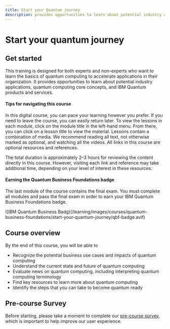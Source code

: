 ```yaml
---
title: Start your Quantum journey
description: provides opportunities to learn about potential industry applications, quantum computing core concepts, and IBM Quantum products and services
---
```


# Start your quantum journey

## Get started

This training is designed for both experts and non-experts who want to learn the basics of quantum computing to accelerate applications in their organization. It provides opportunities to learn about potential industry applications, quantum computing core concepts, and IBM Quantum products and services.

#### Tips for navigating this course

In this digital course, you can pace your learning however you prefer. If you need to leave the course, you can easily return later. To view the lessons in each module, click on the module title in the left-hand menu. From there, you can click on a lesson title to view the material. Lessons contain a combination of media. We recommend reading all text, not otherwise marked as optional, and watching all the videos. All links in this course are optional resources and references. 

The total duration is approximately 2–3 hours for reviewing the content directly in this course. However, visiting each link and reference may take additional time, depending on your level of interest in these resources.

#### Earning the Quantum Business Foundations badge

The last module of the course contains the final exam. You must complete all modules and pass the final exam in order to earn your IBM Quantum Business Foundations badge.

![IBM Quantum Business Badg)(/learning/images/courses/quantum-business-foundations/start-your-quantum-journey/qbf-badge.avif)

## Course overview

By the end of this course, you will be able to

* Recognize the potential business use cases and impacts of quantum computing
* Understand the current state and future of quantum computing
* Evaluate news on quantum computing, including interpreting quantum computing terminology
* Find key resources to learn more about quantum computing
* Identify the steps that you can take to become quantum ready

## Pre-course Survey

Before starting, please take a moment to complete our [pre-course survey](https://your.feedback.ibm.com/jfe/form/SV_9vIQj1FJDUMGpcG), which is important to help improve our user experience.
